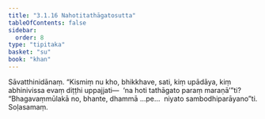 ```yaml
---
title: "3.1.16 Nahotitathāgatosutta"
tableOfContents: false
sidebar:
  order: 8
type: "tipitaka"
basket: "su"
book: "khan"
---
```



<DynamicBreadcrumb />

<Division number="221" book="khan" bookNo="13" page="176">

<Paragraph number="967" book="khan">
Sāvatthinidānaṃ. “Kismiṃ nu kho, bhikkhave, sati, kiṃ upādāya, kiṃ abhinivissa evaṃ diṭṭhi uppajjati—  ‘na hoti tathāgato paraṃ maraṇā’”ti? “Bhagavaṃmūlakā no, bhante, dhammā …pe…  niyato sambodhiparāyano”ti.

</Paragraph>
</Division>

<Paragraph number="968" type="center" book="khan">
Soḷasamaṃ.
</Paragraph>